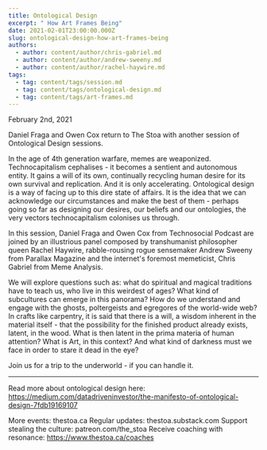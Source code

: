 ```yaml
---
title: Ontological Design
excerpt: " How Art Frames Being"
date: 2021-02-01T23:00:00.000Z
slug: ontological-design-how-art-frames-being
authors:
  - author: content/author/chris-gabriel.md
  - author: content/author/andrew-sweeny.md
  - author: content/author/rachel-haywire.md
tags:
  - tag: content/tags/session.md
  - tag: content/tags/ontological-design.md
  - tag: content/tags/art-frames.md
---
```


February 2nd, 2021

Daniel Fraga and Owen Cox return to The Stoa with another session of Ontological Design sessions. 

In the age of 4th generation warfare, memes are weaponized. Technocapitalism cephalises - it becomes a sentient and autonomous entity. It gains a will of its own, continually recycling human desire for its own survival and replication. And it is only accelerating. Ontological design is a way of facing up to this dire state of affairs. It is the idea that we can acknowledge our circumstances and make the best of them - perhaps going so far as designing our desires, our beliefs and our ontologies, the very vectors technocapitalism colonises us through.

In this session, Daniel Fraga and Owen Cox from Technosocial Podcast are joined by an illustrious panel composed by transhumanist philosopher queen Rachel Haywire, rabble-rousing rogue sensemaker Andrew Sweeny from Parallax Magazine and the internet's foremost memeticist, Chris Gabriel from Meme Analysis.

We will explore questions such as: what do spiritual and magical traditions have to teach us, who live in this weirdest of ages? What kind of subcultures can emerge in this panorama? How do we understand and engage with the ghosts, poltergeists and egregores of the world-wide web? In crafts like carpentry, it is said that there is a will, a wisdom inherent in the material itself - that the possibility for the finished product already exists, latent, in the wood. What is then latent in the prima materia of human attention? What is Art, in this context? And what kind of darkness must we face in order to stare it dead in the eye?

Join us for a trip to the underworld - if you can handle it.

***

Read more about ontological design here: https://medium.com/datadriveninvestor/the-manifesto-of-ontological-design-7fdb19169107

More events: thestoa.ca
Regular updates: thestoa.substack.com
Support stealing the culture: patreon.com/the_stoa
Receive coaching with resonance: https://www.thestoa.ca/coaches
